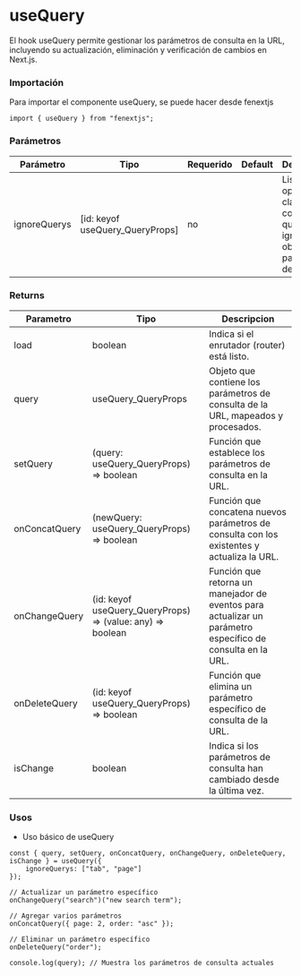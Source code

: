 # useQuery

El hook useQuery permite gestionar los parámetros de consulta en la URL, incluyendo su actualización, eliminación y verificación de cambios en Next.js.

### Importación

Para importar el componente useQuery, se puede hacer desde fenextjs

```tsx copy
import { useQuery } from "fenextjs";
```

### Parámetros

| Parámetro | Tipo | Requerido | Default | Descripcion |
| --------- | ---- | --------- | ------- | ----------- |
| ignoreQuerys | [id: keyof useQuery_QueryProps] | no |  | Lista opcional de claves de consulta que deben ignorarse al obtener los parámetros de la URL. |
### Returns

| Parametro | Tipo | Descripcion |
| --------- | ---- | ----------- |
| load | boolean  | Indica si el enrutador (router) está listo. |
| query | useQuery_QueryProps  | Objeto que contiene los parámetros de consulta de la URL, mapeados y procesados. |
| setQuery | (query: useQuery_QueryProps) =\> boolean  | Función que establece los parámetros de consulta en la URL. |
| onConcatQuery | (newQuery: useQuery_QueryProps) =\> boolean  | Función que concatena nuevos parámetros de consulta con los existentes y actualiza la URL. |
| onChangeQuery | (id: keyof useQuery_QueryProps) =\> (value: any) =\> boolean  | Función que retorna un manejador de eventos para actualizar un parámetro específico de consulta en la URL. |
| onDeleteQuery | (id: keyof useQuery_QueryProps) =\> boolean  | Función que elimina un parámetro específico de consulta de la URL. |
| isChange | boolean  | Indica si los parámetros de consulta han cambiado desde la última vez. |
### Usos

- Uso básico de useQuery

```tsx copy
const { query, setQuery, onConcatQuery, onChangeQuery, onDeleteQuery, isChange } = useQuery({
    ignoreQuerys: ["tab", "page"]
});

// Actualizar un parámetro específico
onChangeQuery("search")("new search term");

// Agregar varios parámetros
onConcatQuery({ page: 2, order: "asc" });

// Eliminar un parámetro específico
onDeleteQuery("order");

console.log(query); // Muestra los parámetros de consulta actuales
```


